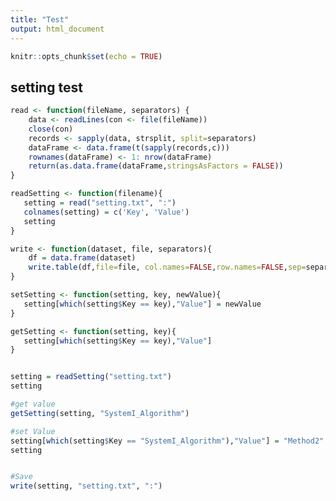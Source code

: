 ```yaml
---
title: "Test"
output: html_document
---
```


```r
knitr::opts_chunk$set(echo = TRUE)
```



## setting test
```r
read <- function(fileName, separators) {
    data <- readLines(con <- file(fileName))
    close(con)
    records <- sapply(data, strsplit, split=separators)
    dataFrame <- data.frame(t(sapply(records,c)))
    rownames(dataFrame) <- 1: nrow(dataFrame)
    return(as.data.frame(dataFrame,stringsAsFactors = FALSE))
}

readSetting <- function(filename){
   setting = read("setting.txt", ":")
   colnames(setting) = c('Key', 'Value')
   setting
}

write <- function(dataset, file, separators){
    df = data.frame(dataset)
    write.table(df,file=file, col.names=FALSE,row.names=FALSE,sep=separators,quote=FALSE)
}

setSetting <- function(setting, key, newValue){
   setting[which(setting$Key == key),"Value"] = newValue
}

getSetting <- function(setting, key){
   setting[which(setting$Key == key),"Value"]
}


setting = readSetting("setting.txt")
setting

#get value
getSetting(setting, "SystemI_Algorithm")

#set Value
setting[which(setting$Key == "SystemI_Algorithm"),"Value"] = "Method2"
setting


#Save
write(setting, "setting.txt", ":")
```


